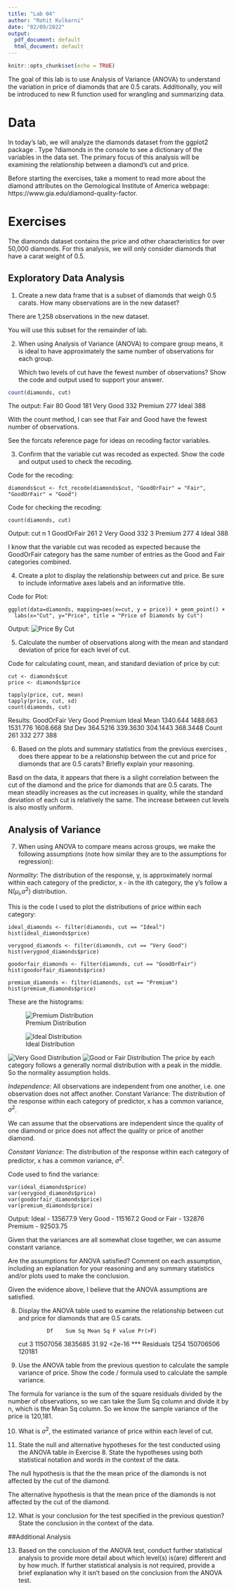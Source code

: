 ```yaml
---
title: "Lab 04"
author: "Rohit Kulkarni"
date: "02/09/2022"
output:
  pdf_document: default
  html_document: default
---
```


```r
knitr::opts_chunk$set(echo = TRUE)
```

The goal of this lab is to use Analysis of Variance (ANOVA) to understand the variation in price of diamonds that are 0.5 carats. Additionally, you will be introduced to new R function used for wrangling and summarizing data.

# Data

In today’s lab, we will analyze the diamonds dataset from the ggplot2 package . Type ?diamonds in the console to see a dictionary of the variables in the data set. The primary focus of this analysis will be examining the relationship between a diamond’s cut and price.

Before starting the exercises, take a moment to read more about the diamond attributes on the Gemological Institute of America webpage: https://www.gia.edu/diamond-quality-factor.


# Exercises 

The diamonds dataset contains the price and other characteristics for over 50,000 diamonds. For this analysis, we will only consider diamonds that have a carat weight of 0.5.

## Exploratory Data Analysis

1. Create a new data frame that is a subset of diamonds that weigh 0.5 carats. How many observations are in the new dataset?

  There are 1,258 observations in the new dataset.

You will use this subset for the remainder of lab.

2. When using Analysis of Variance (ANOVA) to compare group means, it is ideal to have approximately the same number of observations for each group.

      Which two levels of cut have the fewest number of observations? Show the code and output used to support your answer.
      
```r

count(diamonds, cut)

```
The output: 
Fair         80
Good        181
Very Good   332
Premium     277
Ideal       388

With the count method, I can see that Fair and Good have the fewest number of observations.
      
See the forcats reference page for ideas on recoding factor variables.

3. Confirm that the variable cut was recoded as expected. Show the code and output used to check the recoding.

Code for the recoding:

```
diamonds$cut <- fct_recode(diamonds$cut, "GoodOrFair" = "Fair", "GoodOrFair" = "Good")
```

Code for checking the recoding: 

```
count(diamonds, cut)
```

Output: 
  cut            n
  <ord>      <int>
1 GoodOrFair   261
2 Very Good    332
3 Premium      277
4 Ideal        388

I know that the variable cut was recoded as expected because the GoodOrFair category has 
the same number of entries as the Good and Fair categories combined. 

4. Create a plot to display the relationship between cut and price. Be sure to include informative axes labels and an informative title.

Code for Plot:
```
ggplot(data=diamonds, mapping=aes(x=cut, y = price)) + geom_point() + 
  labs(x="Cut", y="Price", title = "Price of Diamonds by Cut")
```
Output:
![Price By Cut](price_by_cut.png)


5. Calculate the number of observations along with the mean and standard deviation of price for each level of cut.

Code for calculating count, mean, and standard deviation of price by cut: 
```
cut <- diamonds$cut
price <- diamonds$price

tapply(price, cut, mean)
tapply(price, cut, sd)
count(diamonds, cut)
```
Results:
        GoodOrFair  Very Good    Premium      Ideal 
Mean      1340.644   1488.663   1531.776   1608.668 
Std Dev   364.5216   339.3630   304.1443   368.3448 
Count       261         332       277        388


6. Based on the plots and summary statistics from the previous exercises , does there appear to be a relationship between the cut and price for diamonds that are 0.5 carats? Briefly explain your reasoning.

Basd on the data, it appears that there is a slight correlation between the cut of the diamond and the price for diamonds that are 0.5 carats. The mean steadily increases as the cut increases in quality, while the standard deviation of each cut is relatively the same. The increase between cut levels is also mostly uniform. 

## Analysis of Variance

7. When using ANOVA to compare means across groups, we make the following assumptions (note how similar they are to the assumptions for regression):

  *Normality*: The distribution of the response, y, is approximately normal within each category of the predictor, x     - in the ith category, the y’s follow a N($\mu_i$,$\sigma^2$) distribution.
  
  This is the code I used to plot the distributions of price within each category:
  
  ```
  ideal_diamonds <- filter(diamonds, cut == "Ideal")
  hist(ideal_diamonds$price)

  verygood_diamonds <- filter(diamonds, cut == "Very Good")
  hist(verygood_diamonds$price)

  goodorfair_diamonds <- filter(diamonds, cut == "GoodOrFair")
  hist(goodorfair_diamonds$price)

  premium_diamonds <- filter(diamonds, cut == "Premium")
  hist(premium_diamonds$price)
  ```
  These are the histograms:
  
  ![Premium Distribution](premium_dist.png) 

  ![Ideal Distribution](ideal_distribution.png) 

   ![Very Good Distribution](verygood_dist.png) 
    ![Good or Fair Distribution](goodorfair_dist.png) 
   The price by each category follows a generally normal distribution with a peak in the middle. So the normality assumption holds.
   
  *Independence*: All observations are independent from one another, i.e. one observation does not affect another.
  Constant Variance: The distribution of the response within each category of predictor, x has a common variance,    $\sigma^2$.
  
  We can assume that the observations are independent since the quality of one diamond or price does not affect the quality or price of another diamond.

  *Constant Variance*: The distribution of the response within each category of predictor, x has a common variance,     $\sigma^2$.
  
  Code used to find the variance:
  
  ```
  var(ideal_diamonds$price)
  var(verygood_diamonds$price)
  var(goodorfair_diamonds$price)
  var(premium_diamonds$price)
  ```
  Output:
  Ideal - 135677.9
  Very Good - 115167.2
  Good or Fair - 132876
  Premium - 92503.75
  
  Given that the variances are all somewhat close together, we can assume constant variance.
  
Are the assumptions for ANOVA satisfied? Comment on each assumption, including an explanation for your reasoning and any summary statistics and/or plots used to make the conclusion.

  Given the evidence above, I believe that the ANOVA assumptions are satisfied.

8. Display the ANOVA table used to examine the relationship between cut and price for diamonds that are 0.5 carats.

                Df    Sum Sq Mean Sq F value Pr(>F)    
  cut            3  11507056 3835685   31.92 <2e-16 ***
  Residuals   1254 150706506  120181                   


9. Use the ANOVA table from the previous question to calculate the sample variance of price. Show the code / formula used to calculate the sample variance.



  The formula for variance is the sum of the square residuals divided by the number of observations, so we can take the Sum Sq column and divide it by n, which is the Mean Sq column. So we know the sample variance of the price is 120,181.

10. What is $\sigma^2$, the estimated variance of price within each level of cut.

  

11. State the null and alternative hypotheses for the test conducted using the ANOVA table in Exercise 8. State the hypotheses using both statistical notation and words in the context of the data.

  The null hypothesis is that the the mean price of the diamonds is not affected by the cut of the diamond.
  
  The alternative hypothesis is that the mean price of the diamonds is not affected by the cut of the diamond.

12. What is your conclusion for the test specified in the previous question? State the conclusion in the context of the data.
  
##Additional Analysis

13. Based on the conclusion of the ANOVA test, conduct further statistical analysis to provide more detail about which level(s) is(are) different and by how much. If further statistical analysis is not required, provide a brief explanation why it isn’t based on the conclusion from the ANOVA test.

